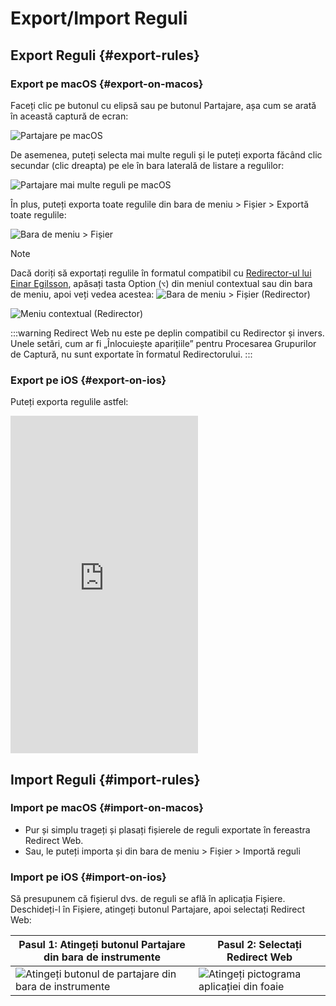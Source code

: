 # Export/Import Reguli

## Export Reguli {#export-rules}

### Export pe macOS {#export-on-macos}

Faceți clic pe butonul cu elipsă sau pe butonul Partajare, așa cum se arată în această captură de ecran:

![Partajare pe macOS](/img/share-on-macos.png)

De asemenea, puteți selecta mai multe reguli și le puteți exporta făcând clic secundar (clic dreapta) pe ele în bara laterală de listare a regulilor:

![Partajare mai multe reguli pe macOS](/img/multiselect-on-macos.png)

În plus, puteți exporta toate regulile din bara de meniu > Fișier > Exportă toate regulile:

![Bara de meniu > Fișier](/img/menubar-file.png)

> [!NOTE]
> Dacă doriți să exportați regulile în formatul compatibil cu [Redirector-ul lui Einar Egilsson](https://einaregilsson.com/redirector/), apăsați tasta Option (`⌥`) din meniul contextual sau din bara de meniu, apoi veți vedea acestea:
> ![Bara de meniu > Fișier (Redirector)](/img/menubar-file-redirector.png)
>
> ![Meniu contextual (Redirector)](/img/context-menu-redirector.png)
>
> :::warning
> Redirect Web nu este pe deplin compatibil cu Redirector și invers. Unele setări, cum ar fi „Înlocuiește aparițiile” pentru Procesarea Grupurilor de Captură, nu sunt exportate în formatul Redirectorului.
> :::

### Export pe iOS {#export-on-ios}

Puteți exporta regulile astfel:

<iframe height="540" src="https://www.youtube.com/embed/uQ6-SLEMlT4" title="Video demonstrativ iOS pentru exportul regulilor (YouTube)" frameborder="0" allow="accelerometer; autoplay; clipboard-write; encrypted-media; gyroscope; picture-in-picture; web-share" allowfullscreen></iframe>

## Import Reguli {#import-rules}

### Import pe macOS {#import-on-macos}

- Pur și simplu trageți și plasați fișierele de reguli exportate în fereastra Redirect Web.
- Sau, le puteți importa și din bara de meniu > Fișier > Importă reguli

### Import pe iOS {#import-on-ios}

Să presupunem că fișierul dvs. de reguli se află în aplicația Fișiere. Deschideți-l în Fișiere, atingeți butonul Partajare, apoi selectați Redirect Web:

| Pasul 1: Atingeți butonul Partajare din bara de instrumente | Pasul 2: Selectați Redirect Web |
| --------------------------------------------------------- | --------------------------------------------------- |
| ![Atingeți butonul de partajare din bara de instrumente](/img/files-share-ios.png) | ![Atingeți pictograma aplicației din foaie](/img/share-sheet-ios.png) |